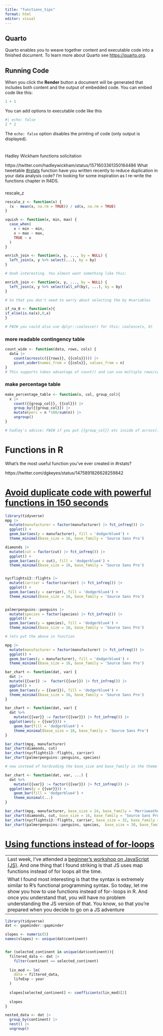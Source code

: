 ```yaml
---
title: "functions_tips"
format: html
editor: visual
---
```


## Quarto

Quarto enables you to weave together content and executable code into a finished document. To learn more about Quarto see <https://quarto.org>.

## Running Code

When you click the **Render** button a document will be generated that includes both content and the output of embedded code. You can embed code like this:

```r
1 + 1
```

You can add options to executable code like this

```r
#| echo: false
2 * 2
```

The `echo: false` option disables the printing of code (only output is displayed).

# 

Hadley Wickham functions solicitation

https://twitter.com/hadleywickham/status/1571603361350164486 What tweetable [#rstats](https://twitter.com/hashtag/rstats?src=hashtag_click) function have you written recently to reduce duplication in your data analysis code? I'm looking for some inspiration as I re-write the functions chapter in R4DS.

### 

rescale_z

```r
rescale_z <- function(x) {
  (x - mean(x, na.rm = TRUE)) / sd(x, na.rm = TRUE)
}
```

```r
squish <- function(x, min, max) {
  case_when(
    x < min ~ min,
    x > max ~ max,
    TRUE ~ x
  )
}
```

```r
enrich_join <- function(x, y, ..., by = NULL) {
  left_join(x, y %>% select(...), by = by)
}

```

```r
# Oooh interesting. You almost want something like this:

enrich_join <- function(x, y, ..., by = NULL) {
  left_join(x, y %>% select(all_of(by), ...), by = by)
}

# So that you don't need to worry about selecting the by #variables
```

```r
if_na_0 <- function(x){
if_else(is.na(x),0,x)
}

# FWIW you could also use dplyr::coalesce() for this: coalesce(x, 0)
```

### more readable contingency table

```r
count_wide <- function(data, rows, cols) {
  data |> 
    count(across(c({{rows}}, {{cols}}))) |> 
    pivot_wider(names_from = {{cols}}, values_from = n)
}
# This supports takes advantage of count() and can use multiple rows/cols
```

### make percentage table

```r
make_percentage_table <- function(x, col, group_col){
  x |> 
    count({{group_col}}, {{col}}) |> 
    group_by({{group_col}}) |> 
    mutate(perc = n *100/sum(n)) |> 
    ungroup()
}

# hadley's advice: FWIW if you put {{group_col}} etc inside of across(), you'd be able to select multiple variables
```

# Functions in R

What's the most useful function you've ever created in #rstats?

https://twitter.com/dgkeyes/status/1475891826628259842

# [**Avoid duplicate code with powerful functions in 150 seconds**](https://www.youtube.com/watch?v=E0I-G6rWESQ)

```r
library(tidyverse)
mpg |> 
  mutate(manufacturer = factor(manufacturer) |> fct_infreq()) |> 
  ggplot() + 
  geom_bar(aes(y = manufacturer), fill = 'dodgerblue4') +
  theme_minimal(base_size = 16, base_family = 'Source Sans Pro')

diamonds |> 
  mutate(cut = factor(cut) |> fct_infreq()) |> 
  ggplot() + 
  geom_bar(aes(y = cut), fill = 'dodgerblue4') +
  theme_minimal(base_size = 16, base_family = 'Source Sans Pro')


nycflights13::flights |> 
  mutate(carrier = factor(carrier) |> fct_infreq()) |> 
  ggplot() + 
  geom_bar(aes(y = carrier), fill = 'dodgerblue4') +
  theme_minimal(base_size = 16, base_family = 'Source Sans Pro')


palmerpenguins::penguins |> 
  mutate(species = factor(species) |> fct_infreq()) |> 
  ggplot() + 
  geom_bar(aes(y = species), fill = 'dodgerblue4') +
  theme_minimal(base_size = 16, base_family = 'Source Sans Pro')
```

```r
# lets put the above in function

mpg |> 
  mutate(manufacturer = factor(manufacturer) |> fct_infreq()) |> 
  ggplot() + 
  geom_bar(aes(y = manufacturer), fill = 'dodgerblue4') +
  theme_minimal(base_size = 16, base_family = 'Source Sans Pro')

```

```r
bar_chart <- function(dat, var) {
  dat |> 
  mutate({{var}} :=  factor({{var}}) |> fct_infreq()) |> 
  ggplot() + 
  geom_bar(aes(y = {{var}}), fill = 'dodgerblue4') +
  theme_minimal(base_size = 16, base_family = 'Source Sans Pro')
}
```

```r
bar_chart <- function(dat, var) {
  dat %>%
    mutate({{var}} := factor({{var}}) |> fct_infreq()) |> 
  ggplot(aes(y = {{var}})) + 
    geom_bar(fill = 'dodgerblue4') +
    theme_minimal(base_size = 16, base_family = 'Source Sans Pro')
}
```

```r
bar_chart(mpg, manufacturer)
bar_chart(diamonds, cut)
bar_chart(nycflights13::flights, carrier)
bar_chart(palmerpenguins::penguins, species)
```

```r
# now instead of hardcoding the base_size and base_family in the theme above, we can use the ... operation as part of the function, this is something taking something and pushing it somewhere else

bar_chart <- function(dat, var, ...) {
  dat %>%
    mutate({{var}} := factor({{var}}) |> fct_infreq()) |> 
  ggplot(aes(y = {{var}})) + 
    geom_bar(fill = 'dodgerblue4') +
    theme_minimal(...)
}

```

```r
bar_chart(mpg, manufacturer, base_size = 24, base_family = 'Merriweather')
bar_chart(diamonds, cut, base_size = 16, base_family = 'Source Sans Pro')
bar_chart(nycflights13::flights, carrier, base_size = 32, base_family = 'Oleo Script')
bar_chart(palmerpenguins::penguins, species,  base_size = 30, base_family = 'Lobster')
```

# [**Using functions instead of for-loops**](https://www.youtube.com/watch?v=ji80yMlwsYI)

|                                                                                                                                                                                                                                                                                                                                                                                                                                                                                                                                     |
|:------------------------------------------------------------------------------------------------------------------------------------------------------------------------------------------------------------------------------------------------------------------------------------------------------------------------------------------------------------------------------------------------------------------------------------------------------------------------------------------------------------------------------------|
| Last week, I've attended a [beginner's workshop on JavaScript (JS)](https://link.mail.beehiiv.com/ss/c/VA2MtxjrnNeqOrBIUwTmwpK8-helVeUNpaUqYRb3LDALAhHE1X3H3hpnIprehek1gCUf7Te8KoaywbLqqiAqCUl0Jodtwy2RJhOIUOOVqXDWzXO0jIacp_nJkyKuxxFiJHniYiRfnB6Z6cdKboYy3qxrhaBUHHS9boJtn3ttNHTrvEIdjwmgoHXgSdDrOxLABWrrLh1EMaX0JbR4VrsBBSPS6Y2zr3VitRuJGxDCUf8/3vo/8bGgVv_JQluOgnjJZYK7EQ/h4/uv1KXxT88tOPVImffTlg0RVeSkUI5NArkGRrkjUs70Y). And one thing that I found striking is that JS uses map functions instead of for loops all the time. |
| What I found most interesting is that the syntax is extremely similar to R's functional programming syntax. So today, let me show you how to use functions instead of for-loops in R. And once you understand that, you will have no problem understanding the JS version of that. You know, so that you're prepared when you decide to go on a JS adventure                                                                                                                                                                        |

```r
library(tidyverse)
dat <- gapminder::gapminder

```

```r
slopes <- numeric(5)
names(slopes) <- unique(dat$continent)


for (selected_continent in unique(dat$continent)){
  filtered_data <- dat |> 
    filter(continent == selected_continent)
  
  lin_mod <- lm(
    data = filtered_data, 
    lifeExp ~ year
  )
  
  slopes[selected_continent] <- coefficients(lin_mod)[2]
  
  slopes
}
```

```r
nested_data <- dat |> 
  group_by(continent) |> 
  nest() |> 
  ungroup()
```
